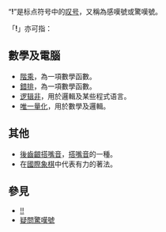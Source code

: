 “'''!'''”是标点符号中的[[叹号|叹号]]，又稱為感嘆號或驚嘆號。

「'''!'''」亦可指：
== 數學及電腦 ==
* [[階乘|階乘]]，為一項數學函數。
* [[錯排問題|錯排]]，為一項數學函數。
* [[逻辑非|逻辑非]]，用於邏輯及某些程式语言。
* [[唯一量化|唯一量化]]，用於數學及邏輯。

== 其他 ==
* [[後齒齦搭嘴音|後齒齦搭嘴音]]，[[搭嘴音|搭嘴音]]的一種。
* 在[[國際象棋#棋譜記法|國際象棋]]中代表有力的著法。

== 參見 ==
* [[!!|!!]]
* [[疑問驚嘆號|疑問驚嘆號]]
{{disambig|cat=符號消歧義}}